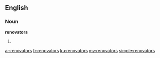 ==English==

===Noun===
'''renovators'''

# {{plural of|renovator}}

[[ar:renovators]]
[[fr:renovators]]
[[ku:renovators]]
[[my:renovators]]
[[simple:renovators]]